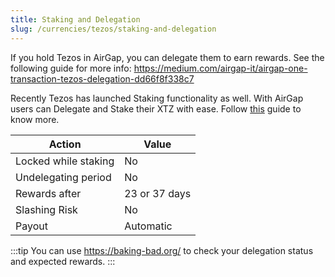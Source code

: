 ```yaml
---
title: Staking and Delegation
slug: /currencies/tezos/staking-and-delegation
---
```


If you hold Tezos in AirGap, you can delegate them to earn rewards. See the following guide for more info: https://medium.com/airgap-it/airgap-one-transaction-tezos-delegation-dd66f8f338c7

Recently Tezos has launched Staking functionality as well. With AirGap users can Delegate and Stake their XTZ with ease. Follow [this](/guides/stake-xtz) guide to know more.

| Action               | Value         |
| -------------------- | ------------- |
| Locked while staking | No            |
| Undelegating period  | No            |
| Rewards after        | 23 or 37 days |
| Slashing Risk        | No            |
| Payout               | Automatic     |

:::tip
You can use https://baking-bad.org/ to check your delegation status and expected rewards.
:::
